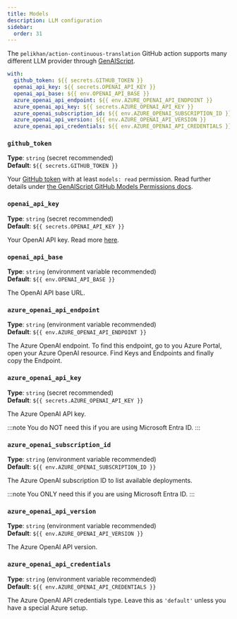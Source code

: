 ```yaml
---
title: Models
description: LLM configuration
sidebar:
  order: 31
---
```


The `pelikhan/action-continuous-translation` GitHub action supports many different LLM provider
through [GenAIScript](https://microsoft.github.io/genaiscript/configuration/).

```yaml
with:
  github_token: ${{ secrets.GITHUB_TOKEN }}
  openai_api_key: ${{ secrets.OPENAI_API_KEY }}
  openai_api_base: ${{ env.OPENAI_API_BASE }}
  azure_openai_api_endpoint: ${{ env.AZURE_OPENAI_API_ENDPOINT }}
  azure_openai_api_key: ${{ secrets.AZURE_OPENAI_API_KEY }}
  azure_openai_subscription_id: ${{ env.AZURE_OPENAI_SUBSCRIPTION_ID }}
  azure_openai_api_version: ${{ env.AZURE_OPENAI_API_VERSION }}
  azure_openai_api_credentials: ${{ env.AZURE_OPENAI_API_CREDENTIALS }}
```

### `github_token`

**Type**: `string` (secret recommended)  
**Default**: `${{ secrets.GITHUB_TOKEN }}`

Your [GitHub token](https://github.com/settings/tokens) with at least `models: read` permission.
Read further details under [the GenAIScript GitHub Models Permissions docs](https://microsoft.github.io/genaiscript/reference/github-actions/#github-models-permissions).

### `openai_api_key`

**Type**: `string` (secret recommended)  
**Default**: `${{ secrets.OPENAI_API_KEY }}`

Your OpenAI API key.
Read more [here](https://help.openai.com/en/articles/4936850-where-do-i-find-my-openai-api-key).

### `openai_api_base`

**Type**: `string` (environment variable recommended)  
**Default**: `${{ env.OPENAI_API_BASE }}`

The OpenAI API base URL.

### `azure_openai_api_endpoint`

**Type**: `string` (environment variable recommended)  
**Default**: `${{ env.AZURE_OPENAI_API_ENDPOINT }}`

The Azure OpenAI endpoint.
To find this endpoint, go to you Azure Portal, open your Azure OpenAI resource.
Find Keys and Endpoints and finally copy the Endpoint.

### `azure_openai_api_key`

**Type**: `string` (secret recommended)  
**Default**: `${{ secrets.AZURE_OPENAI_API_KEY }}`

The Azure OpenAI API key.

:::note
You do NOT need this if you are using Microsoft Entra ID.
:::

### `azure_openai_subscription_id`

**Type**: `string` (environment variable recommended)  
**Default**: `${{ env.AZURE_OPENAI_SUBSCRIPTION_ID }}`

The Azure OpenAI subscription ID to list available deployments.

:::note
You ONLY need this if you are using Microsoft Entra ID.
:::

### `azure_openai_api_version`

**Type**: `string` (environment variable recommended)  
**Default**: `${{ env.AZURE_OPENAI_API_VERSION }}`

The Azure OpenAI API version.

### `azure_openai_api_credentials`

**Type**: `string` (environment variable recommended)  
**Default**: `${{ env.AZURE_OPENAI_API_CREDENTIALS }}`

The Azure OpenAI API credentials type.
Leave this as `'default'` unless you have a special Azure setup.
